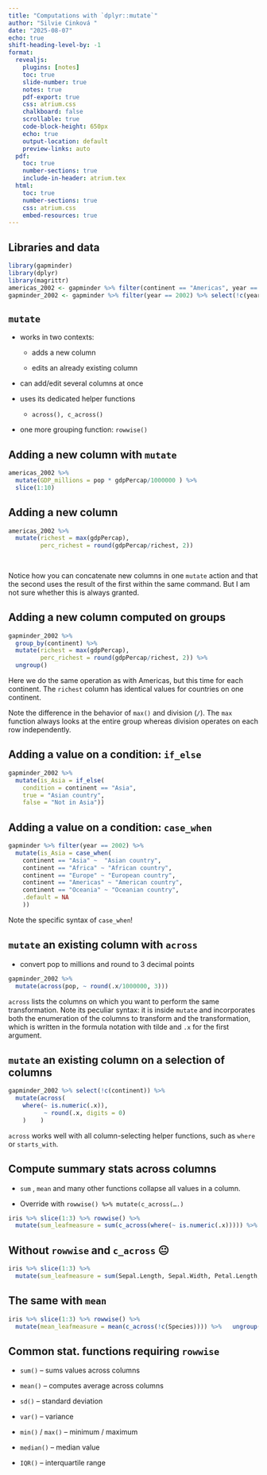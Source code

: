 ```yaml
---
title: "Computations with `dplyr::mutate`"
author: "Silvie Cinková "
date: "2025-08-07"
echo: true
shift-heading-level-by: -1
format:
  revealjs:
    plugins: [notes]
    toc: true
    slide-number: true
    notes: true
    pdf-export: true
    css: atrium.css
    chalkboard: false
    scrollable: true
    code-block-height: 650px
    echo: true
    output-location: default
    preview-links: auto
  pdf:
    toc: true
    number-sections: true
    include-in-header: atrium.tex
  html:
    toc: true
    number-sections: true
    css: atrium.css
    embed-resources: true
---
```


## Libraries and data

```r
library(gapminder)
library(dplyr)
library(magrittr)
americas_2002 <- gapminder %>% filter(continent == "Americas", year == 2002)
gapminder_2002 <- gapminder %>% filter(year == 2002) %>% select(!c(year))
```

## `mutate` {.smaller}

-   works in two contexts:

    -   adds a new column

    -   edits an already existing column

-   can add/edit several columns at once

-   uses its dedicated helper functions

    -   `across(), c_across()`

-   one more grouping function: `rowwise()`

## Adding a new column with `mutate` {.smaller}

```r
americas_2002 %>% 
  mutate(GDP_millions = pop * gdpPercap/1000000 ) %>% 
  slice(1:10)

```

## Adding a new column

```r
americas_2002 %>% 
  mutate(richest = max(gdpPercap), 
         perc_richest = round(gdpPercap/richest, 2)) 
 
  
```

::: notes
Notice how you can concatenate new columns in one `mutate` action and that the second uses the result of the first within the same command. But I am not sure whether this is always granted.
:::

## Adding a new column computed on groups

```r
gapminder_2002 %>%
  group_by(continent) %>% 
  mutate(richest = max(gdpPercap), 
         perc_richest = round(gdpPercap/richest, 2)) %>% 
  ungroup()
```

::: notes
Here we do the same operation as with Americas, but this time for each continent. The `richest` column has identical values for countries on one continent.

Note the difference in the behavior of `max()` and division (`/`). The `max` function always looks at the entire group whereas division operates on each row independently.
:::

## Adding a value on a condition: `if_else`

```r
gapminder_2002 %>%
  mutate(is_Asia = if_else(
    condition = continent == "Asia", 
    true = "Asian country",
    false = "Not in Asia"))
```

## Adding a value on a condition: `case_when` {.smaller}

```r
gapminder %>% filter(year == 2002) %>% 
  mutate(is_Asia = case_when(
    continent == "Asia" ~  "Asian country",
    continent == "Africa" ~ "African country",
    continent == "Europe" ~ "European country",
    continent == "Americas" ~ "American country",
    continent == "Oceania" ~ "Oceanian country",
    .default = NA
    ))
```

::: notes
Note the specific syntax of `case_when`!
:::

## `mutate` an existing column with `across`

-   convert pop to millions and round to 3 decimal points

```r
gapminder_2002 %>%
  mutate(across(pop, ~ round(.x/1000000, 3)))
```

::: notes
`across` lists the columns on which you want to perform the same transformation. Note its peculiar syntax: it is inside `mutate` and incorporates both the enumeration of the columns to transform and the transformation, which is written in the formula notation with tilde and `.x` for the first argument.
:::

## `mutate` an existing column on a selection of columns

```r
gapminder_2002 %>% select(!c(continent)) %>%
  mutate(across(
    where(~ is.numeric(.x)),
          ~ round(.x, digits = 0)
    )    )
```

::: notes
`across` works well with all column-selecting helper functions, such as `where` or `starts_with`.
:::

## Compute summary stats across columns {.smaller}

-   `sum` , `mean` and many other functions collapse all values in a column.

-   Override with `rowwise() %>% mutate(c_across(….)`

```r
iris %>% slice(1:3) %>% rowwise() %>%
  mutate(sum_leafmeasure = sum(c_across(where(~ is.numeric(.x))))) %>%   ungroup()
```

## Without `rowwise` and `c_across` 😐 {.smaller}

```r
iris %>% slice(1:3) %>% 
  mutate(sum_leafmeasure = sum(Sepal.Length, Sepal.Width, Petal.Length, Petal.Width)) 
```

## The same with `mean`

```r
iris %>% slice(1:3) %>% rowwise() %>%
  mutate(mean_leafmeasure = mean(c_across(!c(Species)))) %>%   ungroup()
```

## Common stat. functions requiring `rowwise` {.smaller}

-   `sum()` -- sums values across columns

-   `mean()` -- computes average across columns

-   `sd()` -- standard deviation

-   `var()` -- variance

-   `min()` / `max()` -- minimum / maximum

-   `median()` -- median value

-   `IQR()` -- interquartile range
